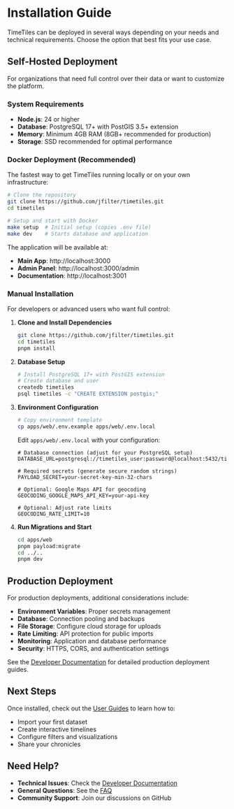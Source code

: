 # Installation Guide

TimeTiles can be deployed in several ways depending on your needs and technical requirements. Choose the option that best fits your use case.

## Self-Hosted Deployment

For organizations that need full control over their data or want to customize the platform.

### System Requirements

- **Node.js**: 24 or higher
- **Database**: PostgreSQL 17+ with PostGIS 3.5+ extension
- **Memory**: Minimum 4GB RAM (8GB+ recommended for production)
- **Storage**: SSD recommended for optimal performance

### Docker Deployment (Recommended)

The fastest way to get TimeTiles running locally or on your own infrastructure:

```bash
# Clone the repository
git clone https://github.com/jfilter/timetiles.git
cd timetiles

# Setup and start with Docker
make setup  # Initial setup (copies .env file)
make dev    # Starts database and application
```

The application will be available at:

- **Main App**: http://localhost:3000
- **Admin Panel**: http://localhost:3000/admin
- **Documentation**: http://localhost:3001

### Manual Installation

For developers or advanced users who want full control:

1. **Clone and Install Dependencies**

   ```bash
   git clone https://github.com/jfilter/timetiles.git
   cd timetiles
   pnpm install
   ```

2. **Database Setup**

   ```bash
   # Install PostgreSQL 17+ with PostGIS extension
   # Create database and user
   createdb timetiles
   psql timetiles -c "CREATE EXTENSION postgis;"
   ```

3. **Environment Configuration**

   ```bash
   # Copy environment template
   cp apps/web/.env.example apps/web/.env.local
   ```

   Edit `apps/web/.env.local` with your configuration:

   ```env
   # Database connection (adjust for your PostgreSQL setup)
   DATABASE_URL=postgresql://timetiles_user:password@localhost:5432/timetiles

   # Required secrets (generate secure random strings)
   PAYLOAD_SECRET=your-secret-key-min-32-chars

   # Optional: Google Maps API for geocoding
   GEOCODING_GOOGLE_MAPS_API_KEY=your-api-key

   # Optional: Adjust rate limits
   GEOCODING_RATE_LIMIT=10
   ```

4. **Run Migrations and Start**
   ```bash
   cd apps/web
   pnpm payload:migrate
   cd ../..
   pnpm dev
   ```

## Production Deployment

For production deployments, additional considerations include:

- **Environment Variables**: Proper secrets management
- **Database**: Connection pooling and backups
- **File Storage**: Configure cloud storage for uploads
- **Rate Limiting**: API protection for public imports
- **Monitoring**: Application and database performance
- **Security**: HTTPS, CORS, and authentication settings

See the [Developer Documentation](/developers) for detailed production deployment guides.

## Next Steps

Once installed, check out the [User Guides](/users) to learn how to:

- Import your first dataset
- Create interactive timelines
- Configure filters and visualizations
- Share your chronicles

## Need Help?

- **Technical Issues**: Check the [Developer Documentation](/developers/development)
- **General Questions**: See the [FAQ](/getting-started/faq)
- **Community Support**: Join our discussions on GitHub
